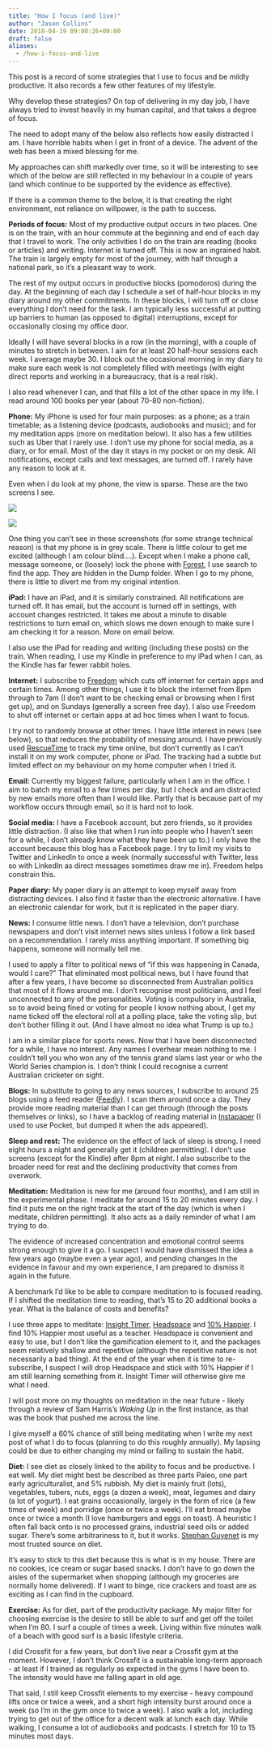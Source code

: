 ```yaml
---
title: "How I focus (and live)"
author: "Jason Collins"
date: 2018-04-19 09:00:26+00:00
draft: false
aliases:
  - /how-i-focus-and-live
---
```


This post is a record of some strategies that I use to focus and be mildly productive. It also records a few other features of my lifestyle.

Why develop these strategies? On top of delivering in my day job, I have always tried to invest heavily in my human capital, and that takes a degree of focus.

The need to adopt many of the below also reflects how easily distracted I am. I have horrible habits when I get in front of a device. The advent of the web has been a mixed blessing for me.

My approaches can shift markedly over time, so it will be interesting to see which of the below are still reflected in my behaviour in a couple of years (and which continue to be supported by the evidence as effective).

If there is a common theme to the below, it is that creating the right environment, not reliance on willpower, is the path to success.

**Periods of focus:** Most of my productive output occurs in two places. One is on the train, with an hour commute at the beginning and end of each day that I travel to work. The only activities I do on the train are reading (books or articles) and writing. Internet is turned off. This is now an ingrained habit. The train is largely empty for most of the journey, with half through a national park, so it's a pleasant way to work.

The rest of my output occurs in productive blocks (pomodoros) during the day. At the beginning of each day I schedule a set of half-hour blocks in my diary around my other commitments. In these blocks, I will turn off or close everything I don't need for the task. I am typically less successful at putting up barriers to human (as opposed to digital) interruptions, except for occasionally closing my office door.

Ideally I will have several blocks in a row (in the morning), with a couple of minutes to stretch in between. I aim for at least 20 half-hour sessions each week. I average maybe 30. I block out the occasional morning in my diary to make sure each week is not completely filled with meetings (with eight direct reports and working in a bureaucracy, that is a real risk).

I also read whenever I can, and that fills a lot of the other space in my life. I read around 100 books per year (about 70-80 non-fiction).

**Phone:** My iPhone is used for four main purposes: as a phone; as a train timetable; as a listening device (podcasts, audiobooks and music); and for my meditation apps (more on meditation below). It also has a few utilities such as Uber that I rarely use. I don't use my phone for social media, as a diary, or for email. Most of the day it stays in my pocket or on my desk. All notifications, except calls and text messages, are turned off. I rarely have any reason to look at it.

Even when I do look at my phone, the view is sparse. These are the two screens I see.

::: {layout-ncol="2"}
![](img/mobile1.jpg)

![](img/mobile1.jpg)
:::

One thing you can't see in these screenshots (for some strange technical reason) is that my phone is in grey scale. There is little colour to get me excited (although I am colour blind....). Except when I make a phone call, message someone, or (loosely) lock the phone with [Forest](https://www.forestapp.cc), I use search to find the app. They are hidden in the Dump folder. When I go to my phone, there is little to divert me from my original intention.

**iPad:** I have an iPad, and it is similarly constrained. All notifications are turned off. It has email, but the account is turned off in settings, with account changes restricted. It takes me about a minute to disable restrictions to turn email on, which slows me down enough to make sure I am checking it for a reason. More on email below.

I also use the iPad for reading and writing (including these posts) on the train. When reading, I use my Kindle in preference to my iPad when I can, as the Kindle has far fewer rabbit holes.

**Internet:** I subscribe to [Freedom](https://freedom.to) which cuts off internet for certain apps and certain times. Among other things, I use it to block the internet from 8pm through to 7am (I don't want to be checking email or browsing when I first get up), and on Sundays (generally a screen free day). I also use Freedom to shut off internet or certain apps at ad hoc times when I want to focus.

I try not to randomly browse at other times. I have little interest in news (see below), so that reduces the probability of messing around. I have previously used [RescueTime](https://www.rescuetime.com) to track my time online, but don't currently as I can't install it on my work computer, phone or iPad. The tracking had a subtle but limited effect on my behaviour on my home computer when I tried it.

**Email:** Currently my biggest failure, particularly when I am in the office. I aim to batch my email to a few times per day, but I check and am distracted by new emails more often than I would like. Partly that is because part of my workflow occurs through email, so it is hard not to look.

**Social media:** I have a Facebook account, but zero friends, so it provides little distraction. (I also like that when I run into people who I haven't seen for a while, I don't already know what they have been up to.) I only have the account because this blog has a Facebook page. I try to limit my visits to Twitter and LinkedIn to once a week (normally successful with Twitter, less so with LinkedIn as direct messages sometimes draw me in). Freedom helps constrain this.

**Paper diary:** My paper diary is an attempt to keep myself away from distracting devices. I also find it faster than the electronic alternative. I have an electronic calendar for work, but it is replicated in the paper diary.

**News:** I consume little news. I don't have a television, don't purchase newspapers and don't visit internet news sites unless I follow a link based on a recommendation. I rarely miss anything important. If something big happens, someone will normally tell me.

I used to apply a filter to political news of "if this was happening in Canada, would I care?" That eliminated most political news, but I have found that after a few years, I have become so disconnected from Australian politics that most of it flows around me. I don't recognise most politicians, and I feel unconnected to any of the personalities. Voting is compulsory in Australia, so to avoid being fined or voting for people I know nothing about, I get my name ticked off the electoral roll at a polling place, take the voting slip, but don't bother filling it out. (And I have almost no idea what Trump is up to.)

I am in a similar place for sports news. Now that I have been disconnected for a while, I have no interest. Any names I overhear mean nothing to me. I couldn't tell you who won any of the tennis grand slams last year or who the World Series champion is. I don't think I could recognise a current Australian cricketer on sight.

**Blogs:** In substitute to going to any news sources, I subscribe to around 25 blogs using a feed reader ([Feedly](https://feedly.com)). I scan them around once a day. They provide more reading material than I can get through (through the posts themselves or links), so I have a backlog of reading material in [Instapaper](https://www.instapaper.com) (I used to use Pocket, but dumped it when the ads appeared).

**Sleep and rest:** The evidence on the effect of lack of sleep is strong. I need eight hours a night and generally get it (children permitting). I don't use screens (except for the Kindle) after 8pm at night. I also subscribe to the broader need for rest and the declining productivity that comes from overwork.

**Meditation:** Meditation is new for me (around four months), and I am still in the experimental phase. I meditate for around 15 to 20 minutes every day. I find it puts me on the right track at the start of the day (which is when I meditate, children permitting). It also acts as a daily reminder of what I am trying to do.

The evidence of increased concentration and emotional control seems strong enough to give it a go. I suspect I would have dismissed the idea a few years ago (maybe even a year ago), and pending changes in the evidence in favour and my own experience, I am prepared to dismiss it again in the future.

A benchmark I'd like to be able to compare meditation to is focused reading. If I shifted the meditation time to reading, that's 15 to 20 additional books a year. What is the balance of costs and benefits?

I use three apps to meditate: [Insight Timer](https://insighttimer.com), [Headspace](https://www.headspace.com/headspace-meditation-app) and [10% Happier](http://www.10percenthappier.com). I find 10% Happier most useful as a teacher. Headspace is convenient and easy to use, but I don't like the gamification element to it, and the packages seem relatively shallow and repetitive (although the repetitive nature is not necessarily a bad thing). At the end of the year when it is time to re-subscribe, I suspect I will drop Headspace and stick with 10% Happier if I am still learning something from it. Insight Timer will otherwise give me what I need.

I will post more on my thoughts on meditation in the near future - likely through a review of Sam Harris's *Waking Up* in the first instance, as that was the book that pushed me across the line.

I give myself a 60% chance of still being meditating when I write my next post of what I do to focus (planning to do this roughly annually). My lapsing could be due to either changing my mind or failing to sustain the habit.

**Diet:** I see diet as closely linked to the ability to focus and be productive. I eat well. My diet might best be described as three parts Paleo, one part early agriculturalist, and 5% rubbish. My diet is mainly fruit (lots), vegetables, tubers, nuts, eggs (a dozen a week), meat, legumes and dairy (a lot of yogurt). I eat grains occasionally, largely in the form of rice (a few times of week) and porridge (once or twice a week). I'll eat bread maybe once or twice a month (I love hamburgers and eggs on toast). A heuristic I often fall back onto is no processed grains, industrial seed oils or added sugar. There's some arbitrariness to it, but it works. [Stephan Guyenet](http://www.stephanguyenet.com) is my most trusted source on diet.

It's easy to stick to this diet because this is what is in my house. There are no cookies, ice cream or sugar based snacks. I don't have to go down the aisles of the supermarket when shopping (although my groceries are normally home delivered). If I want to binge, rice crackers and toast are as exciting as I can find in the cupboard.

**Exercise:** As for diet, part of the productivity package. My major filter for choosing exercise is the desire to still be able to surf and get off the toilet when I'm 80. I surf a couple of times a week. Living within five minutes walk of a beach with good surf is a basic lifestyle criteria.

I did Crossfit for a few years, but don't live near a Crossfit gym at the moment. However, I don't think Crossfit is a sustainable long-term approach - at least if I trained as regularly as expected in the gyms I have been to. The intensity would have me falling apart in old age.

That said, I still keep Crossfit elements to my exercise - heavy compound lifts once or twice a week, and a short high intensity burst around once a week (so I'm in the gym once to twice a week). I also walk a lot, including trying to get out of the office for a decent walk at lunch each day. While walking, I consume a lot of audiobooks and podcasts. I stretch for 10 to 15 minutes most days.
